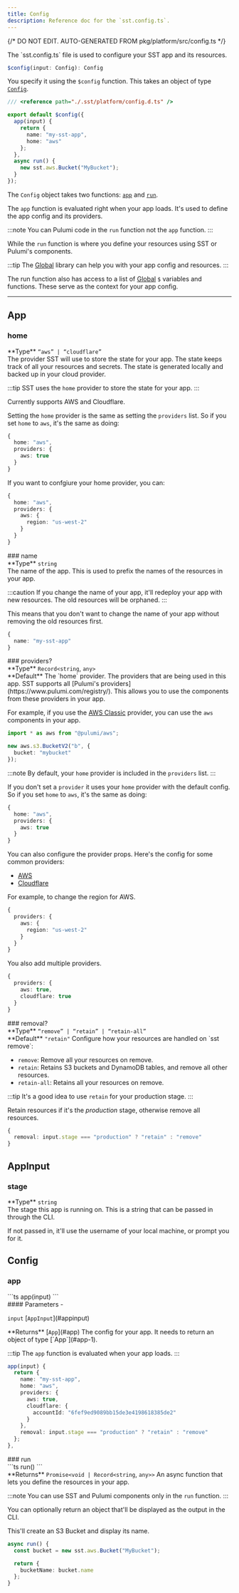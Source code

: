 ```yaml
---
title: Config
description: Reference doc for the `sst.config.ts`.
---
```


{/* DO NOT EDIT. AUTO-GENERATED FROM pkg/platform/src/config.ts */}


<div class="tsdoc">

<Section type="about">
The `sst.config.ts` file is used to configure your SST app and its resources.

```ts
$config(input: Config): Config
```

You specify it using the `$config` function. This takes an object of type [`Config`](#config).

```ts title="sst.config.ts"
/// <reference path="./.sst/platform/config.d.ts" />

export default $config({
  app(input) {
    return {
      name: "my-sst-app",
      home: "aws"
    };
  },
  async run() {
    new sst.aws.Bucket("MyBucket");
  }
});
```

The `Config` object takes two functions: [`app`](#app-2) and [`run`](#run).

The `app` function is evaluated right when your app loads. It's used to define the app config and its providers.

:::note
You can Pulumi code in the `run` function not the `app` function.
:::

While the `run` function is where you define your resources using SST or Pulumi's components.

:::tip
The [Global](/docs/reference/global/) library can help you with your app config and resources.
:::

The run function also has access to a list of [Global](/docs/reference/global/) `$` variables and functions. These serve as the context for your app config.
</Section>

---

## App
### home
<Segment>
<Section type="parameters">
<InlineSection>
**Type** <code class="symbol">&ldquo;</code><code class="primitive">aws</code><code class="symbol">&rdquo;</code><code class="symbol"> | </code><code class="symbol">&ldquo;</code><code class="primitive">cloudflare</code><code class="symbol">&rdquo;</code>
</InlineSection>
</Section>
The provider SST will use to store the state for your app. The state keeps track of all your resources and secrets. The state is generated locally and backed up in your cloud provider.

:::tip
SST uses the `home` provider to store the state for your app.
:::

Currently supports AWS and Cloudflare.

Setting the `home` provider is the same as setting the `providers` list. So if you set `home` to `aws`, it's the same as doing:

```ts
{
  home: "aws",
  providers: {
    aws: true
  }
}
```

If you want to confgiure your home provider, you can:

```ts
{
  home: "aws",
  providers: {
    aws: {
      region: "us-west-2"
    }
  }
}
```

</Segment>
### name
<Segment>
<Section type="parameters">
<InlineSection>
**Type** <code class="primitive">string</code>
</InlineSection>
</Section>
The name of the app. This is used to prefix the names of the resources in your app.

:::caution
If you change the name of your app, it'll redeploy your app with new resources. The old resources will be orphaned.
:::

This means that you don't want to change the name of your app without removing the old resources first.

```ts
{
  name: "my-sst-app"
}
```
</Segment>
### providers?
<Segment>
<Section type="parameters">
<InlineSection>
**Type** <code class="primitive">Record</code><code class="symbol">&lt;</code><code class="primitive">string</code>, <code class="primitive">any</code><code class="symbol">&gt;</code>
</InlineSection>
</Section>

<InlineSection>
**Default** The `home` provider.
</InlineSection>
The providers that are being used in this app. SST supports all [Pulumi's providers](https://www.pulumi.com/registry/). This allows you to use the components from these providers in your app.

For example, if you use the [AWS Classic](https://www.pulumi.com/registry/packages/aws/) provider, you can use the `aws` components in your app.

```ts
import * as aws from "@pulumi/aws";

new aws.s3.BucketV2("b", {
  bucket: "mybucket"
});
```

:::note
By default, your `home` provider is included in the `providers` list.
:::

If you don't set a `provider` it uses your `home` provider with the default config. So if you set `home` to `aws`, it's the same as doing:

```ts
{
  home: "aws",
  providers: {
    aws: true
  }
}
```

You can also configure the provider props. Here's the config for some common providers:
- [AWS](https://www.pulumi.com/registry/packages/aws/api-docs/provider/#inputs)
- [Cloudflare](https://www.pulumi.com/registry/packages/cloudflare/api-docs/provider/#inputs)

For example, to change the region for AWS.

```ts
{
  providers: {
    aws: {
      region: "us-west-2"
    }
  }
}
```

You also add multiple providers.

```ts
{
  providers: {
    aws: true,
    cloudflare: true
  }
}
```
</Segment>
### removal?
<Segment>
<Section type="parameters">
<InlineSection>
**Type** <code class="symbol">&ldquo;</code><code class="primitive">remove</code><code class="symbol">&rdquo;</code><code class="symbol"> | </code><code class="symbol">&ldquo;</code><code class="primitive">retain</code><code class="symbol">&rdquo;</code><code class="symbol"> | </code><code class="symbol">&ldquo;</code><code class="primitive">retain-all</code><code class="symbol">&rdquo;</code>
</InlineSection>
</Section>

<InlineSection>
**Default** <code class="primitive">"retain"</code>
</InlineSection>
Configure how your resources are handled on `sst remove`:

- `remove`: Remove all your resources on remove.
- `retain`: Retains S3 buckets and DynamoDB tables, and remove all other resources.
- `retain-all`: Retains all your resources on remove.

:::tip
It's a good idea to use `retain` for your production stage.
:::

Retain resources if it's the _production_ stage, otherwise remove all resources.
```ts
{
  removal: input.stage === "production" ? "retain" : "remove"
}
```
</Segment>

## AppInput
### stage
<Segment>
<Section type="parameters">
<InlineSection>
**Type** <code class="primitive">string</code>
</InlineSection>
</Section>
The stage this app is running on. This is a string that can be passed in through the CLI.

If not passed in, it'll use the username of your local machine, or prompt you for it.

</Segment>

## Config
### app
<Segment>
<Section type="signature">
```ts
app(input)
```
</Section>

<Section type="parameters">
#### Parameters
- <p><code class="key">input</code> [<code class="type">AppInput</code>](#appinput)</p>
</Section>

<InlineSection>
**Returns** [<code class="type">App</code>](#app)
</InlineSection>
The config for your app. It needs to return an object of type [`App`](#app-1).

:::tip
The `app` function is evaluated when your app loads.
:::

```ts
app(input) {
  return {
    name: "my-sst-app",
    home: "aws",
    providers: {
      aws: true,
      cloudflare: {
        accountId: "6fef9ed9089bb15de3e4198618385de2"
      }
    },
    removal: input.stage === "production" ? "retain" : "remove"
  };
},
```
</Segment>
### run
<Segment>
<Section type="signature">
```ts
run()
```
</Section>

<InlineSection>
**Returns** <code class="primitive">Promise</code><code class="symbol">&lt;</code><code class="primitive">void</code><code class="symbol"> | </code><code class="primitive">Record</code><code class="symbol">&lt;</code><code class="primitive">string</code>, <code class="primitive">any</code><code class="symbol">&gt;</code><code class="symbol">&gt;</code>
</InlineSection>
An async function that lets you define the resources in your app.

:::note
You can use SST and Pulumi components only in the `run` function.
:::

You can optionally return an object that'll be displayed as the output in the CLI.

This'll create an S3 Bucket and display its name.

```ts
async run() {
  const bucket = new sst.aws.Bucket("MyBucket");

  return {
    bucketName: bucket.name
  };
}
```
</Segment>
</div>